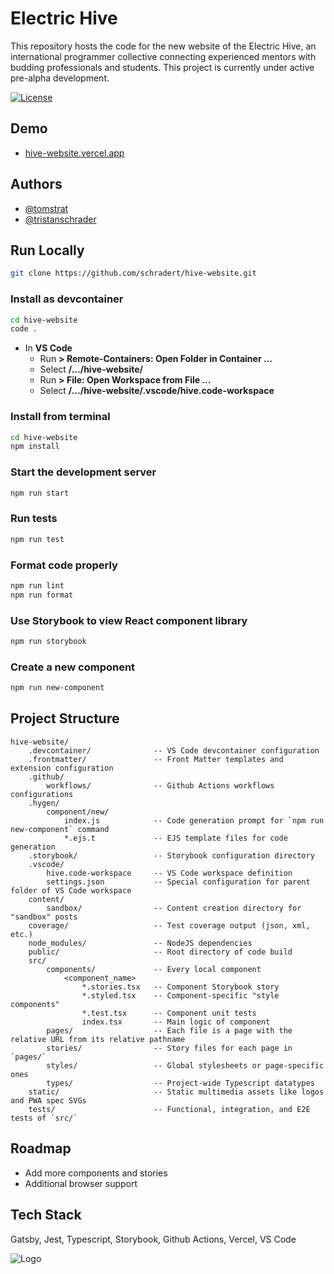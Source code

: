 # Electric Hive

This repository hosts the code for the new website of the Electric Hive, an international programmer collective connecting experienced mentors with budding professionals and students. This project is currently under active pre-alpha development.

[![License](https://img.shields.io/badge/License-BSD_3--Clause-blue.svg)](https://opensource.org/licenses/BSD-3-Clause)

## Demo

-   [hive-website.vercel.app](hive-website.vercel.app)

## Authors

-   [@tomstrat](https://www.github.com/tomstrat)
-   [@tristanschrader](https://www.github.com/schradert)

## Run Locally

```bash
git clone https://github.com/schradert/hive-website.git
```

### Install as devcontainer

```bash
cd hive-website
code .
```

-   In **VS Code**
    -   Run **> Remote-Containers: Open Folder in Container ...**
    -   Select **/.../hive-website/**
    -   Run **> File: Open Workspace from File ...**
    -   Select **/.../hive-website/.vscode/hive.code-workspace**

### Install from terminal

```bash
cd hive-website
npm install
```

### Start the development server

```bash
npm run start
```

### Run tests

```bash
npm run test
```

### Format code properly

```bash
npm run lint
npm run format
```

### Use Storybook to view React component library

```bash
npm run storybook
```

### Create a new component

```bash
npm run new-component
```

## Project Structure

```plain
hive-website/
    .devcontainer/              -- VS Code devcontainer configuration
    .frontmatter/               -- Front Matter templates and extension configuration
    .github/
        workflows/              -- Github Actions workflows configurations
    .hygen/
        component/new/
            index.js            -- Code generation prompt for `npm run new-component` command
            *.ejs.t             -- EJS template files for code generation
    .storybook/                 -- Storybook configuration directory
    .vscode/
        hive.code-workspace     -- VS Code workspace definition
        settings.json           -- Special configuration for parent folder of VS Code workspace
    content/
        sandbox/                -- Content creation directory for "sandbox" posts
    coverage/                   -- Test coverage output (json, xml, etc.)
    node_modules/               -- NodeJS dependencies
    public/                     -- Root directory of code build
    src/
        components/             -- Every local component
            <component_name>
                *.stories.tsx   -- Component Storybook story
                *.styled.tsx    -- Component-specific "style components"
                *.test.tsx      -- Component unit tests
                index.tsx       -- Main logic of component
        pages/                  -- Each file is a page with the relative URL from its relative pathname
        stories/                -- Story files for each page in `pages/`
        styles/                 -- Global stylesheets or page-specific ones
        types/                  -- Project-wide Typescript datatypes
    static/                     -- Static multimedia assets like logos and PWA spec SVGs
    tests/                      -- Functional, integration, and E2E tests of `src/`
```

## Roadmap

-   Add more components and stories
-   Additional browser support

## Tech Stack

Gatsby, Jest, Typescript, Storybook, Github Actions, Vercel, VS Code

![Logo](https://dev-to-uploads.s3.amazonaws.com/uploads/articles/th5xamgrr6se0x5ro4g6.png)
